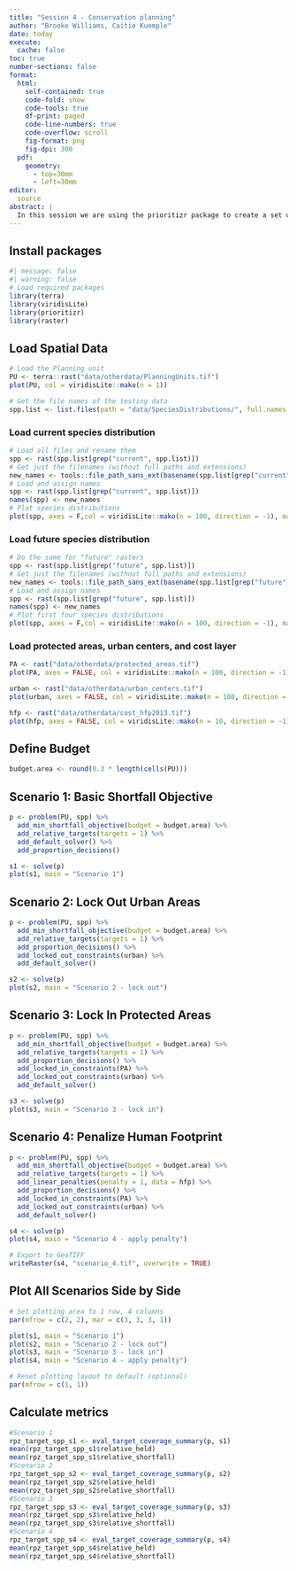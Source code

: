 ```yaml
---
title: "Session 4 - Conservation planning"
author: "Brooke Williams, Caitie Kuemple"
date: today
execute: 
  cache: false
toc: true
number-sections: false
format: 
  html:
    self-contained: true
    code-fold: show
    code-tools: true
    df-print: paged
    code-line-numbers: true
    code-overflow: scroll
    fig-format: png
    fig-dpi: 300
  pdf:
    geometry: 
      - top=30mm
      - left=30mm
editor:
  source
abstract: |
  In this session we are using the prioritizr package to create a set of conservation scenarios for protecting the future distribution of koalas in the SEQ region. 
---
```


## Install packages

```r
#| message: false
#| warning: false
# Load required packages
library(terra)
library(viridisLite)
library(prioritizr)
library(raster)
```

## Load Spatial Data

```r
# Load the Planning unit
PU <- terra::rast("data/otherdata/PlanningUnits.tif")
plot(PU, col = viridisLite::mako(n = 1))
```

```r
# Get the file names of the testing data
spp.list <- list.files(path = "data/SpeciesDistributions/", full.names = TRUE, recursive = TRUE, pattern = ".tif$")
```

### Load current species distribution

```r
# Load all files and rename them
spp <- rast(spp.list[grep("current", spp.list)])
# Get just the filenames (without full paths and extensions)
new_names <- tools::file_path_sans_ext(basename(spp.list[grep("current", spp.list)]))
# Load and assign names
spp <- rast(spp.list[grep("current", spp.list)])
names(spp) <- new_names
# Plot species distributions
plot(spp, axes = F,col = viridisLite::mako(n = 100, direction = -1), main = c(names(spp)))
```

### Load future species distribution

```r
# Do the same for "future" rasters
spp <- rast(spp.list[grep("future", spp.list)])
# Get just the filenames (without full paths and extensions)
new_names <- tools::file_path_sans_ext(basename(spp.list[grep("future", spp.list)]))
# Load and assign names
spp <- rast(spp.list[grep("future", spp.list)])
names(spp) <- new_names
# Plot first four species distributions
plot(spp, axes = F,col = viridisLite::mako(n = 100, direction = -1), main = c(names(spp)))
```

### Load protected areas, urban centers, and cost layer

```r
PA <- rast("data/otherdata/protected_areas.tif")
plot(PA, axes = FALSE, col = viridisLite::mako(n = 100, direction = -1), main = "Protected Areas (I & II)")

urban <- rast("data/otherdata/urban_centers.tif")
plot(urban, axes = FALSE, col = viridisLite::mako(n = 100, direction = -1), main = "Urban Centers")

hfp <- rast("data/otherdata/cost_hfp2013.tif")
plot(hfp, axes = FALSE, col = viridisLite::mako(n = 10, direction = -1), main = "Global human footprint")
```

## Define Budget

```r
budget.area <- round(0.3 * length(cells(PU)))
```

## Scenario 1: Basic Shortfall Objective

```r
p <- problem(PU, spp) %>% 
  add_min_shortfall_objective(budget = budget.area) %>%
  add_relative_targets(targets = 1) %>% 
  add_default_solver() %>%
  add_proportion_decisions()

s1 <- solve(p)
plot(s1, main = "Scenario 1")
```

## Scenario 2: Lock Out Urban Areas

```r
p <- problem(PU, spp) %>% 
  add_min_shortfall_objective(budget = budget.area) %>%
  add_relative_targets(targets = 1) %>%
  add_proportion_decisions() %>%
  add_locked_out_constraints(urban) %>%
  add_default_solver()

s2 <- solve(p)
plot(s2, main = "Scenario 2 - lock out")
```

## Scenario 3: Lock In Protected Areas

```r
p <- problem(PU, spp) %>% 
  add_min_shortfall_objective(budget = budget.area) %>%
  add_relative_targets(targets = 1) %>%
  add_proportion_decisions() %>%
  add_locked_in_constraints(PA) %>%
  add_locked_out_constraints(urban) %>%
  add_default_solver()

s3 <- solve(p)
plot(s3, main = "Scenario 3 - lock in")
```

## Scenario 4: Penalize Human Footprint

```r
p <- problem(PU, spp) %>% 
  add_min_shortfall_objective(budget = budget.area) %>%
  add_relative_targets(targets = 1) %>%
  add_linear_penalties(penalty = 1, data = hfp) %>%
  add_proportion_decisions() %>%
  add_locked_in_constraints(PA) %>%
  add_locked_out_constraints(urban) %>%
  add_default_solver()

s4 <- solve(p)
plot(s4, main = "Scenario 4 - apply penalty")

# Export to GeoTIFF
writeRaster(s4, "scenario_4.tif", overwrite = TRUE)
```

## Plot All Scenarios Side by Side

```r
# Set plotting area to 1 row, 4 columns
par(mfrow = c(2, 2), mar = c(3, 3, 3, 1))

plot(s1, main = "Scenario 1")
plot(s2, main = "Scenario 2 - lock out")
plot(s3, main = "Scenario 3 - lock in")
plot(s4, main = "Scenario 4 - apply penalty")

# Reset plotting layout to default (optional)
par(mfrow = c(1, 1))
```

## Calculate metrics

```r
#Scenario 1
rpz_target_spp_s1 <- eval_target_coverage_summary(p, s1) 
mean(rpz_target_spp_s1$relative_held)
mean(rpz_target_spp_s1$relative_shortfall) 
#Scenario 2
rpz_target_spp_s2 <- eval_target_coverage_summary(p, s2) 
mean(rpz_target_spp_s2$relative_held)
mean(rpz_target_spp_s2$relative_shortfall) 
#Scenario 3
rpz_target_spp_s3 <- eval_target_coverage_summary(p, s3) 
mean(rpz_target_spp_s3$relative_held)
mean(rpz_target_spp_s3$relative_shortfall)
#Scenario 4
rpz_target_spp_s4 <- eval_target_coverage_summary(p, s4) 
mean(rpz_target_spp_s4$relative_held)
mean(rpz_target_spp_s4$relative_shortfall)  
```
